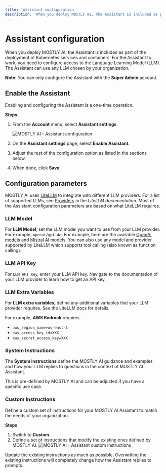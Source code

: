 ```yaml
---
title: 'Assistant configuration'
description: 'When you deploy MOSTLY AI, the Assistant is included as part of the deployment. For the Assistant to work, you need to configure access to the Language Learning Model (LLM).'
---
```



# Assistant configuration

When you deploy MOSTLY AI, the Assistant is included as part of the deployment of Kubernetes services and containers. For the Assistant to work, you need to configure access to the Language Learning Model (LLM). The Assistant can use any LLM chosen by your organization.

<CustomCallout>**Note**: You can only configure the Assistant with the **Super Admin** account.</CustomCallout>

## Enable the Assistant

Enabling and configuring the Assistant is a one-time operation.

**Steps**

1. From the **Account** menu, select **Assistant settings**.

   <Image src="/docimages/assistant/chat-assistant-configuration.webp" alt="MOSTLY AI - Assistant configuration" width={800} height={400} />

2. On the **Assistant settings** page, select **Enable Assistant**.
3. Adjust the rest of the configuration option as listed in the sections below.
4. When done, click **Save**.

## Configuration parameters

MOSTLY AI uses [LiteLLM](https://www.litellm.ai/) to integrate with different LLM providers. For a list of supported LLMs, see [Providers](https://docs.litellm.ai/docs/providers) in the _LiteLLM documentation_. Most of the Assistant configuration parameters are based on what LiteLLM requires.

### LLM Model

For **LLM Model**, set the LLM model you want to use from your LLM provider. For example, `openai/gpt-4o`. For example, here are the available [OpenAI models](https://docs.litellm.ai/docs/providers/openai#openai-chat-completion-models) and [Mistral AI](https://docs.litellm.ai/docs/providers/mistral#supported-models-1) models. You can also use any model and provider supported by LiteLLM which supports tool calling (also known as function calling).

### LLM API Key

For `LLM API Key`, enter your LLM API key. Navigate to the documentation of your LLM provider to learn how to get an API key.

### LLM Extra Variables

For **LLM extra variables**, define any additional variables that your LLM provider requires. See the LiteLLM docs for details.

For example, **AWS Bedrock** requires:

- `aws_region_name=us-east-1`
- `aws_access_key_id=XXX`
- `aws_secret_access_key=XXX`

### System Instructions

The **System instructions** define the MOSTLY AI guidance and examples and how your LLM replies to questions in the context of MOSTLY AI Assistant.

This is pre-defined by MOSTLY AI and can be adjusted if you have a specific use case.

### Custom Instructions

Define a custom set of instructions for your MOSTLY AI Assistant to match the needs of your organization.

**Steps**

1. Switch to **Custom**.
2. Define a set of instructions that modify the existing ones defined by MOSTLY AI.
   <Image src="/docimages/assistant/chat-assistant-configuration-custom-instructions.webp" alt="MOSTLY AI - Assistant custom instructions" width={800} height={400} />

<Callout>Update the existing instructions as much as possible. Overwriting the existing instructions will completely change how the Assistant replies to prompts.</Callout>
